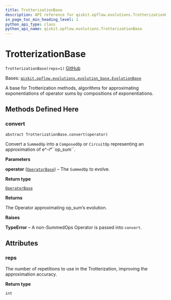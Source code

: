 ```yaml
---
title: TrotterizationBase
description: API reference for qiskit.opflow.evolutions.TrotterizationBase
in_page_toc_min_heading_level: 1
python_api_type: class
python_api_name: qiskit.opflow.evolutions.TrotterizationBase
---
```


# TrotterizationBase

<span id="qiskit.opflow.evolutions.TrotterizationBase" />

`TrotterizationBase(reps=1)` [GitHub](https://github.com/qiskit/qiskit/tree/stable/0.21/qiskit/opflow/evolutions/trotterizations/trotterization_base.py "view source code")

Bases: [`qiskit.opflow.evolutions.evolution_base.EvolutionBase`](qiskit.opflow.evolutions.EvolutionBase "qiskit.opflow.evolutions.evolution_base.EvolutionBase")

A base for Trotterization methods, algorithms for approximating exponentiations of operator sums by compositions of exponentiations.

## Methods Defined Here

### convert

<span id="qiskit.opflow.evolutions.TrotterizationBase.convert" />

`abstract TrotterizationBase.convert(operator)`

Convert a `SummedOp` into a `ComposedOp` or `CircuitOp` representing an approximation of e^-i\*\`\`op\_sum\`\`.

**Parameters**

**operator** ([`OperatorBase`](qiskit.opflow.OperatorBase "qiskit.opflow.operator_base.OperatorBase")) – The `SummedOp` to evolve.

**Return type**

[`OperatorBase`](qiskit.opflow.OperatorBase "qiskit.opflow.operator_base.OperatorBase")

**Returns**

The Operator approximating op\_sum’s evolution.

**Raises**

**TypeError** – A non-SummedOps Operator is passed into `convert`.

## Attributes

<span id="qiskit.opflow.evolutions.TrotterizationBase.reps" />

### reps

The number of repetitions to use in the Trotterization, improving the approximation accuracy.

**Return type**

`int`

